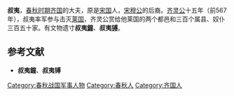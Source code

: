 '''叔夷'''，[[春秋时期|春秋时期]][[齐国|齐国]]的大夫，原是[[宋国|宋国]]人，[[宋穆公|宋穆公]]的后裔。[[齐灵公|齐灵公]]十五年（前567年），叔夷率军参与击灭[[莱国|莱国]]，齐灵公赏给他莱国的两个都邑和三百个属县、奴仆三百五十家。有文物遗寸'''叔夷[[鐘|鐘]]'''、'''叔夷[[镈|镈]]'''。

==参考文献==
*'''叔夷鐘'''、'''叔夷镈'''

[[Category:春秋战国军事人物|Category:春秋战国军事人物]]
[[Category:春秋人|Category:春秋人]]
[[Category:齐国人|Category:齐国人]]